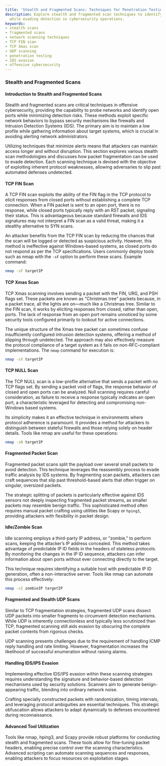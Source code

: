 ```yaml
---
title: 'Stealth and Fragmented Scans: Techniques for Penetration Testing'
description: Explore stealth and fragmented scan techniques to identify open ports
  while evading detection in cybersecurity operations.
keywords:
- stealth scans
- fragmented scans
- network scanning techniques
- TCP FIN scan
- TCP Xmas scan
- UDP scanning
- penetration testing
- IDS evasion
- offensive cybersecurity
---
```


### Stealth and Fragmented Scans

#### Introduction to Stealth and Fragmented Scans

Stealth and fragmented scans are critical techniques in offensive cybersecurity, providing the capability to probe networks and identify open ports while minimizing detection risks. These methods exploit specific network behaviors to bypass security mechanisms like firewalls and Intrusion Detection Systems (IDS). The primary aim is to maintain a low profile while gathering information about target systems, which is crucial in avoiding alerting network administrators.

Utilizing techniques that minimize alerts means that attackers can maintain access longer and without disruption. This section explores various stealth scan methodologies and discusses how packet fragmentation can be used to evade detection. Each scanning technique is devised with the objective of exploiting inherent protocol weaknesses, allowing adversaries to slip past automated defenses undetected.

#### TCP FIN Scan

A TCP FIN scan exploits the ability of the FIN flag in the TCP protocol to elicit responses from closed ports without establishing a complete TCP connection. When a FIN packet is sent to an open port, there is no response, while closed ports typically reply with an RST packet, signaling their status. This is advantageous because standard firewalls and IDS signatures may not interpret a FIN scan as a valid threat, making it a stealthy alternative to SYN scans.

An attacker benefits from the TCP FIN scan by reducing the chances that the scan will be logged or detected as suspicious activity. However, this method is ineffective against Windows-based systems, as closed ports do not respond as per the TCP specifications. Users commonly deploy tools such as nmap with the `-sF` option to perform these scans. Example command:
```bash
nmap -sF targetIP
```

#### TCP Xmas Scan

TCP Xmas scanning involves sending a packet with the FIN, URG, and PSH flags set. These packets are known as "Christmas tree" packets because, in a packet trace, all the lights are on—much like a Christmas tree. Similar to the FIN scan, it works by eliciting responses from closed, rather than open, ports. The lack of response from an open port remains unnoticed by some security tools configured primarily to lookout for active connections.

The unique structure of the Xmas tree packet can sometimes confuse insufficiently configured intrusion detection systems, offering a method of slipping through undetected. The approach may also effectively measure the protocol compliance of a target system as it fails on non-RFC-compliant implementations. The `nmap` command for execution is:
```bash
nmap -sX targetIP
```

#### TCP NULL Scan

The TCP NULL scan is a low-profile alternative that sends a packet with no TCP flags set. By sending a packet void of flags, the response behavior of closed and open ports can be analyzed. Null scanning requires careful consideration, as failure to receive a response typically indicates an open port, a characteristic leveraged for detecting and compromising non-Windows based systems.

Its simplicity makes it an effective technique in environments where protocol adherence is paramount. It provides a method for attackers to distinguish between stateful firewalls and those relying solely on header details. Tools like nmap are useful for these operations:
```bash
nmap -sN targetIP
```

#### Fragmented Packet Scan

Fragmented packet scans split the payload over several small packets to avoid detection. This technique leverages the reassembly process to evade traffic analysis by IDS systems. By fragmenting scan packets, attackers can craft sequences that slip past threshold-based alerts that often trigger on singular, oversized packets.

The strategic splitting of packets is particularly effective against IDS sensors not deeply inspecting fragmented packet streams, as smaller packets may resemble benign traffic. This sophisticated method often requires manual packet crafting using utilities like Scapy or `hping3`, providing attackers with flexibility in packet design.

#### Idle/Zombie Scan

Idle scanning employs a third-party IP address, or "zombie," to perform scans, keeping the attacker’s IP address concealed. This method takes advantage of predictable IP ID fields in the headers of stateless protocols. By monitoring the changes in the IP ID sequence, attackers can infer information about open ports without ever connecting directly to the target.

This technique requires identifying a suitable host with predictable IP ID generation, often a non-interactive server. Tools like nmap can automate this process effectively:
```bash
nmap -sI zombieIP targetIP
```

#### Fragmented and Stealth UDP Scans

Similar to TCP fragmentation strategies, fragmented UDP scans dissect UDP packets into smaller fragments to circumvent detection mechanisms. While UDP is inherently connectionless and typically less scrutinized than TCP, fragmented scanning still aids evasion by obscuring the complete packet contents from rigorous checks.

UDP scanning presents challenges due to the requirement of handling ICMP reply handling and rate limiting. However, fragmentation increases the likelihood of successful enumeration without raising alarms.

#### Handling IDS/IPS Evasion

Implementing effective IDS/IPS evasion within these scanning strategies requires understanding the signature and behavior-based detection mechanisms used by security solutions. Scanners aim to generate benign-appearing traffic, blending into ordinary network noise.

Crafting specially constructed packets with randomization, timing intervals, and leveraging protocol ambiguities are essential techniques. This strategic obfuscation allows attackers to adapt dynamically to defenses encountered during reconnaissance.

#### Advanced Tool Utilization

Tools like nmap, hping3, and Scapy provide robust platforms for conducting stealth and fragmented scans. These tools allow for fine-tuning packet headers, enabling precise control over the scanning characteristics. Advanced scripting can automate scanning sequences and responses, enabling attackers to focus resources on exploitation stages.